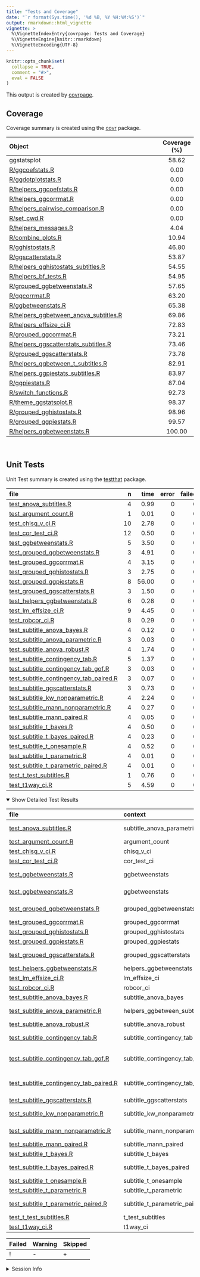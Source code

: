 ```yaml
---
title: "Tests and Coverage"
date: "`r format(Sys.time(), '%d %B, %Y %H:%M:%S')`"
output: rmarkdown::html_vignette
vignette: >
  %\VignetteIndexEntry{covrpage: Tests and Coverage}
  %\VignetteEngine{knitr::rmarkdown}
  %\VignetteEncoding{UTF-8}
---
```

  
```r
knitr::opts_chunk$set(
  collapse = TRUE,
  comment = "#>",
  eval = FALSE
)
```

<!--- Placeholder for tests/README.md Do Not Edit--->
This output is created by
[covrpage](https://github.com/yonicd/covrpage).

## Coverage

Coverage summary is created using the
[covr](https://github.com/r-lib/covr)
package.

| Object                                                                               | Coverage (%) |
| :----------------------------------------------------------------------------------- | :----------: |
| ggstatsplot                                                                          |    58.62     |
| [R/ggcoefstats.R](https://github.com/IndrajeetPatil/ggstatsplot/tree/master/R/ggcoefstats.R)                                                |     0.00     |
| [R/ggdotplotstats.R](https://github.com/IndrajeetPatil/ggstatsplot/tree/master/R/ggdotplotstats.R)                                          |     0.00     |
| [R/helpers\_ggcoefstats.R](https://github.com/IndrajeetPatil/ggstatsplot/tree/master/R/helpers_ggcoefstats.R)                               |     0.00     |
| [R/helpers\_ggcorrmat.R](https://github.com/IndrajeetPatil/ggstatsplot/tree/master/R/helpers_ggcorrmat.R)                                   |     0.00     |
| [R/helpers\_pairwise\_comparison.R](https://github.com/IndrajeetPatil/ggstatsplot/tree/master/R/helpers_pairwise_comparison.R)              |     0.00     |
| [R/set\_cwd.R](https://github.com/IndrajeetPatil/ggstatsplot/tree/master/R/set_cwd.R)                                                       |     0.00     |
| [R/helpers\_messages.R](https://github.com/IndrajeetPatil/ggstatsplot/tree/master/R/helpers_messages.R)                                     |     4.04     |
| [R/combine\_plots.R](https://github.com/IndrajeetPatil/ggstatsplot/tree/master/R/combine_plots.R)                                           |    10.94     |
| [R/gghistostats.R](https://github.com/IndrajeetPatil/ggstatsplot/tree/master/R/gghistostats.R)                                              |    46.80     |
| [R/ggscatterstats.R](https://github.com/IndrajeetPatil/ggstatsplot/tree/master/R/ggscatterstats.R)                                          |    53.87     |
| [R/helpers\_gghistostats\_subtitles.R](https://github.com/IndrajeetPatil/ggstatsplot/tree/master/R/helpers_gghistostats_subtitles.R)        |    54.55     |
| [R/helpers\_bf\_tests.R](https://github.com/IndrajeetPatil/ggstatsplot/tree/master/R/helpers_bf_tests.R)                                    |    54.95     |
| [R/grouped\_ggbetweenstats.R](https://github.com/IndrajeetPatil/ggstatsplot/tree/master/R/grouped_ggbetweenstats.R)                         |    57.65     |
| [R/ggcorrmat.R](https://github.com/IndrajeetPatil/ggstatsplot/tree/master/R/ggcorrmat.R)                                                    |    63.20     |
| [R/ggbetweenstats.R](https://github.com/IndrajeetPatil/ggstatsplot/tree/master/R/ggbetweenstats.R)                                          |    65.38     |
| [R/helpers\_ggbetween\_anova\_subtitles.R](https://github.com/IndrajeetPatil/ggstatsplot/tree/master/R/helpers_ggbetween_anova_subtitles.R) |    69.86     |
| [R/helpers\_effsize\_ci.R](https://github.com/IndrajeetPatil/ggstatsplot/tree/master/R/helpers_effsize_ci.R)                                |    72.83     |
| [R/grouped\_ggcorrmat.R](https://github.com/IndrajeetPatil/ggstatsplot/tree/master/R/grouped_ggcorrmat.R)                                   |    73.21     |
| [R/helpers\_ggscatterstats\_subtitles.R](https://github.com/IndrajeetPatil/ggstatsplot/tree/master/R/helpers_ggscatterstats_subtitles.R)    |    73.46     |
| [R/grouped\_ggscatterstats.R](https://github.com/IndrajeetPatil/ggstatsplot/tree/master/R/grouped_ggscatterstats.R)                         |    73.78     |
| [R/helpers\_ggbetween\_t\_subtitles.R](https://github.com/IndrajeetPatil/ggstatsplot/tree/master/R/helpers_ggbetween_t_subtitles.R)         |    82.91     |
| [R/helpers\_ggpiestats\_subtitles.R](https://github.com/IndrajeetPatil/ggstatsplot/tree/master/R/helpers_ggpiestats_subtitles.R)            |    83.97     |
| [R/ggpiestats.R](https://github.com/IndrajeetPatil/ggstatsplot/tree/master/R/ggpiestats.R)                                                  |    87.04     |
| [R/switch\_functions.R](https://github.com/IndrajeetPatil/ggstatsplot/tree/master/R/switch_functions.R)                                     |    92.73     |
| [R/theme\_ggstatsplot.R](https://github.com/IndrajeetPatil/ggstatsplot/tree/master/R/theme_ggstatsplot.R)                                   |    98.37     |
| [R/grouped\_gghistostats.R](https://github.com/IndrajeetPatil/ggstatsplot/tree/master/R/grouped_gghistostats.R)                             |    98.96     |
| [R/grouped\_ggpiestats.R](https://github.com/IndrajeetPatil/ggstatsplot/tree/master/R/grouped_ggpiestats.R)                                 |    99.57     |
| [R/helpers\_ggbetweenstats.R](https://github.com/IndrajeetPatil/ggstatsplot/tree/master/R/helpers_ggbetweenstats.R)                         |    100.00    |

<br>

## Unit Tests

Unit Test summary is created using the
[testthat](https://github.com/r-lib/testthat)
package.

| file                                                                                          |  n |  time | error | failed | skipped | warning | icon |
| :-------------------------------------------------------------------------------------------- | -: | ----: | ----: | -----: | ------: | ------: | :--- |
| [test\_anova\_subtitles.R](https://github.com/IndrajeetPatil/ggstatsplot/tree/master/tests/testthat/test_anova_subtitles.R)                                   |  4 |  0.99 |     0 |      0 |       0 |       0 |      |
| [test\_argument\_count.R](https://github.com/IndrajeetPatil/ggstatsplot/tree/master/tests/testthat/test_argument_count.R)                                     |  1 |  0.01 |     0 |      0 |       0 |       0 |      |
| [test\_chisq\_v\_ci.R](https://github.com/IndrajeetPatil/ggstatsplot/tree/master/tests/testthat/test_chisq_v_ci.R)                                            | 10 |  2.78 |     0 |      0 |       0 |       0 |      |
| [test\_cor\_test\_ci.R](https://github.com/IndrajeetPatil/ggstatsplot/tree/master/tests/testthat/test_cor_test_ci.R)                                          | 12 |  0.50 |     0 |      0 |       0 |       0 |      |
| [test\_ggbetweenstats.R](https://github.com/IndrajeetPatil/ggstatsplot/tree/master/tests/testthat/test_ggbetweenstats.R)                                      |  5 |  3.50 |     0 |      0 |       0 |       1 | \-   |
| [test\_grouped\_ggbetweenstats.R](https://github.com/IndrajeetPatil/ggstatsplot/tree/master/tests/testthat/test_grouped_ggbetweenstats.R)                     |  3 |  4.91 |     0 |      0 |       0 |       0 |      |
| [test\_grouped\_ggcorrmat.R](https://github.com/IndrajeetPatil/ggstatsplot/tree/master/tests/testthat/test_grouped_ggcorrmat.R)                               |  4 |  3.15 |     0 |      0 |       0 |       0 |      |
| [test\_grouped\_gghistostats.R](https://github.com/IndrajeetPatil/ggstatsplot/tree/master/tests/testthat/test_grouped_gghistostats.R)                         |  3 |  2.75 |     0 |      0 |       0 |       0 |      |
| [test\_grouped\_ggpiestats.R](https://github.com/IndrajeetPatil/ggstatsplot/tree/master/tests/testthat/test_grouped_ggpiestats.R)                             |  8 | 56.00 |     0 |      0 |       0 |       0 |      |
| [test\_grouped\_ggscatterstats.R](https://github.com/IndrajeetPatil/ggstatsplot/tree/master/tests/testthat/test_grouped_ggscatterstats.R)                     |  3 |  1.50 |     0 |      0 |       0 |       0 |      |
| [test\_helpers\_ggbetweenstats.R](https://github.com/IndrajeetPatil/ggstatsplot/tree/master/tests/testthat/test_helpers_ggbetweenstats.R)                     |  6 |  0.28 |     0 |      0 |       0 |       0 |      |
| [test\_lm\_effsize\_ci.R](https://github.com/IndrajeetPatil/ggstatsplot/tree/master/tests/testthat/test_lm_effsize_ci.R)                                      |  9 |  4.45 |     0 |      0 |       0 |       0 |      |
| [test\_robcor\_ci.R](https://github.com/IndrajeetPatil/ggstatsplot/tree/master/tests/testthat/test_robcor_ci.R)                                               |  8 |  0.29 |     0 |      0 |       0 |       0 |      |
| [test\_subtitle\_anova\_bayes.R](https://github.com/IndrajeetPatil/ggstatsplot/tree/master/tests/testthat/test_subtitle_anova_bayes.R)                        |  4 |  0.12 |     0 |      0 |       0 |       0 |      |
| [test\_subtitle\_anova\_parametric.R](https://github.com/IndrajeetPatil/ggstatsplot/tree/master/tests/testthat/test_subtitle_anova_parametric.R)              |  3 |  0.03 |     0 |      0 |       0 |       0 |      |
| [test\_subtitle\_anova\_robust.R](https://github.com/IndrajeetPatil/ggstatsplot/tree/master/tests/testthat/test_subtitle_anova_robust.R)                      |  4 |  1.74 |     0 |      0 |       0 |       0 |      |
| [test\_subtitle\_contingency\_tab.R](https://github.com/IndrajeetPatil/ggstatsplot/tree/master/tests/testthat/test_subtitle_contingency_tab.R)                |  5 |  1.37 |     0 |      0 |       0 |       0 |      |
| [test\_subtitle\_contingency\_tab\_gof.R](https://github.com/IndrajeetPatil/ggstatsplot/tree/master/tests/testthat/test_subtitle_contingency_tab_gof.R)       |  3 |  0.03 |     0 |      0 |       0 |       0 |      |
| [test\_subtitle\_contingency\_tab\_paired.R](https://github.com/IndrajeetPatil/ggstatsplot/tree/master/tests/testthat/test_subtitle_contingency_tab_paired.R) |  3 |  0.07 |     0 |      0 |       0 |       0 |      |
| [test\_subtitle\_ggscatterstats.R](https://github.com/IndrajeetPatil/ggstatsplot/tree/master/tests/testthat/test_subtitle_ggscatterstats.R)                   |  3 |  0.73 |     0 |      0 |       0 |       0 |      |
| [test\_subtitle\_kw\_nonparametric.R](https://github.com/IndrajeetPatil/ggstatsplot/tree/master/tests/testthat/test_subtitle_kw_nonparametric.R)              |  4 |  2.24 |     0 |      0 |       0 |       0 |      |
| [test\_subtitle\_mann\_nonparametric.R](https://github.com/IndrajeetPatil/ggstatsplot/tree/master/tests/testthat/test_subtitle_mann_nonparametric.R)          |  4 |  0.27 |     0 |      0 |       0 |       0 |      |
| [test\_subtitle\_mann\_paired.R](https://github.com/IndrajeetPatil/ggstatsplot/tree/master/tests/testthat/test_subtitle_mann_paired.R)                        |  4 |  0.05 |     0 |      0 |       0 |       0 |      |
| [test\_subtitle\_t\_bayes.R](https://github.com/IndrajeetPatil/ggstatsplot/tree/master/tests/testthat/test_subtitle_t_bayes.R)                                |  4 |  0.50 |     0 |      0 |       0 |       0 |      |
| [test\_subtitle\_t\_bayes\_paired.R](https://github.com/IndrajeetPatil/ggstatsplot/tree/master/tests/testthat/test_subtitle_t_bayes_paired.R)                 |  4 |  0.23 |     0 |      0 |       0 |       0 |      |
| [test\_subtitle\_t\_onesample.R](https://github.com/IndrajeetPatil/ggstatsplot/tree/master/tests/testthat/test_subtitle_t_onesample.R)                        |  4 |  0.52 |     0 |      0 |       0 |       0 |      |
| [test\_subtitle\_t\_parametric.R](https://github.com/IndrajeetPatil/ggstatsplot/tree/master/tests/testthat/test_subtitle_t_parametric.R)                      |  4 |  0.01 |     0 |      0 |       0 |       0 |      |
| [test\_subtitle\_t\_parametric\_paired.R](https://github.com/IndrajeetPatil/ggstatsplot/tree/master/tests/testthat/test_subtitle_t_parametric_paired.R)       |  4 |  0.01 |     0 |      0 |       0 |       0 |      |
| [test\_t\_test\_subtitles.R](https://github.com/IndrajeetPatil/ggstatsplot/tree/master/tests/testthat/test_t_test_subtitles.R)                                |  1 |  0.76 |     0 |      0 |       0 |       0 |      |
| [test\_t1way\_ci.R](https://github.com/IndrajeetPatil/ggstatsplot/tree/master/tests/testthat/test_t1way_ci.R)                                                 |  5 |  4.59 |     0 |      0 |       0 |       0 |      |

<details open>

<summary> Show Detailed Test Results
</summary>

| file                                                                                                  | context                            | test                                             | status  |  n |  time | icon |
| :---------------------------------------------------------------------------------------------------- | :--------------------------------- | :----------------------------------------------- | :------ | -: | ----: | :--- |
| [test\_anova\_subtitles.R](https://github.com/IndrajeetPatil/ggstatsplot/tree/master/tests/testthat/test_anova_subtitles.R#L33_L36)                                   | subtitle\_anova\_parametric        | parametric anova subtitles work                  | PASS    |  4 |  0.99 |      |
| [test\_argument\_count.R](https://github.com/IndrajeetPatil/ggstatsplot/tree/master/tests/testthat/test_argument_count.R#L56_L59)                                     | argument\_count                    | argument\_count is correct                       | PASS    |  1 |  0.01 |      |
| [test\_chisq\_v\_ci.R](https://github.com/IndrajeetPatil/ggstatsplot/tree/master/tests/testthat/test_chisq_v_ci.R#L46_L50)                                            | chisq\_v\_ci                       | chisq\_v\_ci works                               | PASS    | 10 |  2.78 |      |
| [test\_cor\_test\_ci.R](https://github.com/IndrajeetPatil/ggstatsplot/tree/master/tests/testthat/test_cor_test_ci.R#L45_L49)                                          | cor\_test\_ci                      | cor\_test\_ci works                              | PASS    | 12 |  0.50 |      |
| [test\_ggbetweenstats.R](https://github.com/IndrajeetPatil/ggstatsplot/tree/master/tests/testthat/test_ggbetweenstats.R#L9_L16)                                       | ggbetweenstats                     | error when x and outlier.label are same          | PASS    |  1 |  0.02 |      |
| [test\_ggbetweenstats.R](https://github.com/IndrajeetPatil/ggstatsplot/tree/master/tests/testthat/test_ggbetweenstats.R#L26_L36)                                      | ggbetweenstats                     | outlier.labeling works across vector types       | WARNING |  4 |  3.48 | \-   |
| [test\_grouped\_ggbetweenstats.R](https://github.com/IndrajeetPatil/ggstatsplot/tree/master/tests/testthat/test_grouped_ggbetweenstats.R#L12_L32)                     | grouped\_ggbetweenstats            | grouping.var works across vector types           | PASS    |  3 |  4.91 |      |
| [test\_grouped\_ggcorrmat.R](https://github.com/IndrajeetPatil/ggstatsplot/tree/master/tests/testthat/test_grouped_ggcorrmat.R#L18_L27)                               | grouped\_ggcorrmat                 | grouped\_ggcorrmat works                         | PASS    |  4 |  3.15 |      |
| [test\_grouped\_gghistostats.R](https://github.com/IndrajeetPatil/ggstatsplot/tree/master/tests/testthat/test_grouped_gghistostats.R#L9_L19)                          | grouped\_gghistostats              | grouped\_gghistostats works                      | PASS    |  3 |  2.75 |      |
| [test\_grouped\_ggpiestats.R](https://github.com/IndrajeetPatil/ggstatsplot/tree/master/tests/testthat/test_grouped_ggpiestats.R#L13_L21)                             | grouped\_ggpiestats                | grouped\_ggpiestats works                        | PASS    |  8 | 56.00 |      |
| [test\_grouped\_ggscatterstats.R](https://github.com/IndrajeetPatil/ggstatsplot/tree/master/tests/testthat/test_grouped_ggscatterstats.R#L9_L17)                      | grouped\_ggscatterstats            | grouped\_ggscatterstats works                    | PASS    |  3 |  1.50 |      |
| [test\_helpers\_ggbetweenstats.R](https://github.com/IndrajeetPatil/ggstatsplot/tree/master/tests/testthat/test_helpers_ggbetweenstats.R#L30_L33)                     | helpers\_ggbetweenstats            | mean\_labeller works                             | PASS    |  6 |  0.28 |      |
| [test\_lm\_effsize\_ci.R](https://github.com/IndrajeetPatil/ggstatsplot/tree/master/tests/testthat/test_lm_effsize_ci.R#L67_L71)                                      | lm\_effsize\_ci                    | lm\_effsize\_ci works                            | PASS    |  9 |  4.45 |      |
| [test\_robcor\_ci.R](https://github.com/IndrajeetPatil/ggstatsplot/tree/master/tests/testthat/test_robcor_ci.R#L39_L43)                                               | robcor\_ci                         | robcor\_ci works                                 | PASS    |  8 |  0.29 |      |
| [test\_subtitle\_anova\_bayes.R](https://github.com/IndrajeetPatil/ggstatsplot/tree/master/tests/testthat/test_subtitle_anova_bayes.R#L51_L54)                        | subtitle\_anova\_bayes             | subtitle\_anova\_bayes works                     | PASS    |  4 |  0.12 |      |
| [test\_subtitle\_anova\_parametric.R](https://github.com/IndrajeetPatil/ggstatsplot/tree/master/tests/testthat/test_subtitle_anova_parametric.R#L53_L56)              | helpers\_ggbetween\_subtitles      | helpers\_ggbetween\_subtitles works              | PASS    |  3 |  0.03 |      |
| [test\_subtitle\_anova\_robust.R](https://github.com/IndrajeetPatil/ggstatsplot/tree/master/tests/testthat/test_subtitle_anova_robust.R#L52_L55)                      | subtitle\_anova\_robust            | subtitle\_anova\_robust works                    | PASS    |  4 |  1.74 |      |
| [test\_subtitle\_contingency\_tab.R](https://github.com/IndrajeetPatil/ggstatsplot/tree/master/tests/testthat/test_subtitle_contingency_tab.R#L56_L59)                | subtitle\_contingency\_tab         | subtitle\_contingency\_tab works                 | PASS    |  5 |  1.37 |      |
| [test\_subtitle\_contingency\_tab\_gof.R](https://github.com/IndrajeetPatil/ggstatsplot/tree/master/tests/testthat/test_subtitle_contingency_tab_gof.R#L41_L44)       | subtitle\_contingency\_tab\_gof    | Goodness of Fit subtitle\_contingency\_tab works | PASS    |  3 |  0.03 |      |
| [test\_subtitle\_contingency\_tab\_paired.R](https://github.com/IndrajeetPatil/ggstatsplot/tree/master/tests/testthat/test_subtitle_contingency_tab_paired.R#L75_L78) | subtitle\_contingency\_tab\_paired | Paired subtitle\_contingency\_tab works          | PASS    |  3 |  0.07 |      |
| [test\_subtitle\_ggscatterstats.R](https://github.com/IndrajeetPatil/ggstatsplot/tree/master/tests/testthat/test_subtitle_ggscatterstats.R#L45)                       | subtitle\_ggscatterstats           | subtitle\_ggscatterstats works                   | PASS    |  3 |  0.73 |      |
| [test\_subtitle\_kw\_nonparametric.R](https://github.com/IndrajeetPatil/ggstatsplot/tree/master/tests/testthat/test_subtitle_kw_nonparametric.R#L50_L53)              | subtitle\_kw\_nonparametric        | subtitle\_kw\_nonparametric works                | PASS    |  4 |  2.24 |      |
| [test\_subtitle\_mann\_nonparametric.R](https://github.com/IndrajeetPatil/ggstatsplot/tree/master/tests/testthat/test_subtitle_mann_nonparametric.R#L46_L49)          | subtitle\_mann\_nonparametric      | subtitle\_mann\_nonparametric works              | PASS    |  4 |  0.27 |      |
| [test\_subtitle\_mann\_paired.R](https://github.com/IndrajeetPatil/ggstatsplot/tree/master/tests/testthat/test_subtitle_mann_paired.R#L217_L220)                      | subtitle\_mann\_paired             | subtitle\_mann\_paired works                     | PASS    |  4 |  0.05 |      |
| [test\_subtitle\_t\_bayes.R](https://github.com/IndrajeetPatil/ggstatsplot/tree/master/tests/testthat/test_subtitle_t_bayes.R#L47_L50)                                | subtitle\_t\_bayes                 | subtitle\_t\_bayes works                         | PASS    |  4 |  0.50 |      |
| [test\_subtitle\_t\_bayes\_paired.R](https://github.com/IndrajeetPatil/ggstatsplot/tree/master/tests/testthat/test_subtitle_t_bayes_paired.R#L218_L221)               | subtitle\_t\_bayes\_paired         | subtitle\_t\_bayes\_paired works                 | PASS    |  4 |  0.23 |      |
| [test\_subtitle\_t\_onesample.R](https://github.com/IndrajeetPatil/ggstatsplot/tree/master/tests/testthat/test_subtitle_t_onesample.R#L52_L55)                        | subtitle\_t\_onesample             | subtitle\_t\_onesample works                     | PASS    |  4 |  0.52 |      |
| [test\_subtitle\_t\_parametric.R](https://github.com/IndrajeetPatil/ggstatsplot/tree/master/tests/testthat/test_subtitle_t_parametric.R#L55_L58)                      | subtitle\_t\_parametric            | subtitle\_t\_parametric works                    | PASS    |  4 |  0.01 |      |
| [test\_subtitle\_t\_parametric\_paired.R](https://github.com/IndrajeetPatil/ggstatsplot/tree/master/tests/testthat/test_subtitle_t_parametric_paired.R#L222_L225)     | subtitle\_t\_parametric\_paired    | subtitle\_t\_parametric\_paired works            | PASS    |  4 |  0.01 |      |
| [test\_t\_test\_subtitles.R](https://github.com/IndrajeetPatil/ggstatsplot/tree/master/tests/testthat/test_t_test_subtitles.R#L43_L47)                                | t\_test\_subtitles                 | t-test subtitles work                            | PASS    |  1 |  0.76 |      |
| [test\_t1way\_ci.R](https://github.com/IndrajeetPatil/ggstatsplot/tree/master/tests/testthat/test_t1way_ci.R#L57)                                                     | t1way\_ci                          | t1way\_ci works                                  | PASS    |  5 |  4.59 |      |

| Failed | Warning | Skipped |
| :----- | :------ | :------ |
| \!     | \-      | \+      |

</details>

<details>

<summary> Session Info </summary>

| Field    | Value                                              |
| :------- | :------------------------------------------------- |
| Version  | R Under development (unstable) (2018-10-20 r75474) |
| Platform | x86\_64-w64-mingw32/x64 (64-bit)                   |
| Running  | Windows \>= 8 x64 (build 9200)                     |
| Language | English\_United States                             |
| Timezone | America/New\_York                                  |

| Package  | Version |
| :------- | :------ |
| testthat | 2.0.1   |
| covr     | 3.2.1   |
| covrpage | 0.0.66  |

</details>

<!--- Final Status : skipped/warning --->
